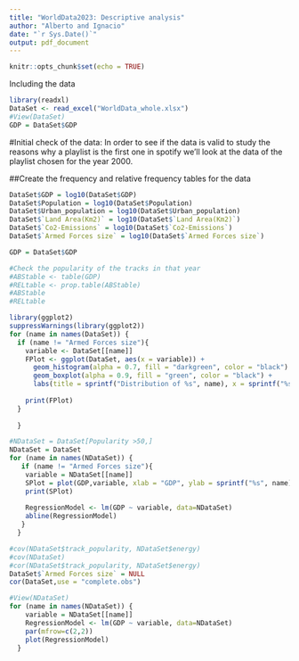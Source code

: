 ```yaml
---
title: "WorldData2023: Descriptive analysis"
author: "Alberto and Ignacio"
date: "`r Sys.Date()`"
output: pdf_document
---
```


```r
knitr::opts_chunk$set(echo = TRUE)
```

Including the data

```r
library(readxl)
DataSet <- read_excel("WorldData_whole.xlsx")
#View(DataSet)
GDP = DataSet$GDP
```

#Initial check of the data: In order to see if the data is valid to study the reasons why a playlist is the first one in spotify we'll look at the data of the playlist chosen for the year 2000.

##Create the frequency and relative frequency tables for the data

```r
DataSet$GDP = log10(DataSet$GDP)
DataSet$Population = log10(DataSet$Population)
DataSet$Urban_population = log10(DataSet$Urban_population)
DataSet$`Land Area(Km2)` = log10(DataSet$`Land Area(Km2)`)
DataSet$`Co2-Emissions` = log10(DataSet$`Co2-Emissions`)
DataSet$`Armed Forces size` = log10(DataSet$`Armed Forces size`)

GDP = DataSet$GDP

#Check the popularity of the tracks in that year
#ABStable <- table(GDP)
#RELtable <- prop.table(ABStable)
#ABStable
#RELtable

```

```r
library(ggplot2)
suppressWarnings(library(ggplot2))
for (name in names(DataSet)) {
  if (name != "Armed Forces size"){
    variable <- DataSet[[name]]
    FPlot <- ggplot(DataSet, aes(x = variable)) +
      geom_histogram(alpha = 0.7, fill = "darkgreen", color = "black") +
      geom_boxplot(alpha = 0.9, fill = "green", color = "black") +
      labs(title = sprintf("Distribution of %s", name), x = sprintf("%s", name), y = "Frequency")
    
    print(FPlot)
  }
    
  }


```
```r
#NDataSet = DataSet[Popularity >50,]
NDataSet = DataSet
for (name in names(NDataSet)) {
   if (name != "Armed Forces size"){
    variable = NDataSet[[name]]
    SPlot = plot(GDP,variable, xlab = "GDP", ylab = sprintf("%s", name))
    print(SPlot)
  
    RegressionModel <- lm(GDP ~ variable, data=NDataSet)
    abline(RegressionModel)
   }
  }

```

```r
#cov(NDataSet$track_popularity, NDataSet$energy)
#cov(NDataSet)
#cor(NDataSet$track_popularity, NDataSet$energy)
DataSet$`Armed Forces size` = NULL
cor(DataSet,use = "complete.obs")
```



```r
#View(NDataSet)
for (name in names(NDataSet)) {
    variable = NDataSet[[name]]
    RegressionModel <- lm(GDP ~ variable, data=NDataSet) 
    par(mfrow=c(2,2)) 
    plot(RegressionModel)    
  }

```

